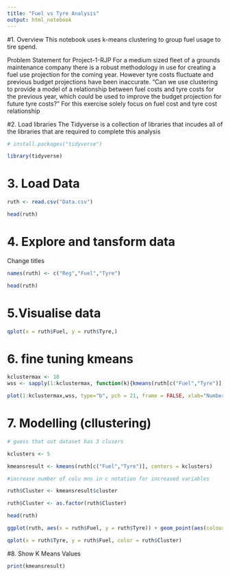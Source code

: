 ```yaml
---
title: "Fuel vs Tyre Analysis"
output: html_notebook
---
```


#1. Overview
This notebook uses k-means clustering to group fuel usage to tire spend.

Problem Statement for Project-1-RJP
For a medium sized fleet of a grounds maintenance company there is a robust methodology in use for creating a fuel use projection for the coming year. However tyre costs fluctuate and previous budget projections have been inaccurate.
“Can we use clustering to provide a model of a relationship between fuel costs and tyre costs for the previous year, which could be used to improve the budget projection for future tyre costs?”
For this exercise solely focus on fuel cost and tyre cost relationship

#2. Load libraries
The Tidyverse is a collection of libraries that incudes all of the libraries that are required to complete this analysis

```r
# install.packages("tidyverse")

library(tidyverse)
```

# 3. Load Data

```r
ruth <- read.csv("Data.csv")

head(ruth)

```

# 4. Explore and tansform data

Change titles
```r
names(ruth) <- c("Reg","Fuel","Tyre")

head(ruth)

```
# 5.Visualise data
```r
qplot(x = ruth$Fuel, y = ruth$Tyre,)
```
# 6. fine tuning kmeans
```r
kclustermax <- 10
wss <- sapply(1:kclustermax, function(k){kmeans(ruth[c("Fuel","Tyre")],k)$tot.withinss})

plot(1:kclustermax,wss, type="b", pch = 21, frame = FALSE, xlab="Number of clusters K", ylab = "Total Within Clusters sum of Squares")
```

# 7. Modelling (cllustering)

```r
# guess that out dataset has 3 clusers

kclusters <- 5

kmeansresult <- kmeans(ruth[c("Fuel","Tyre")], centers = kclusters)

#increase number of colu mns in c notation for increased variables

ruth$Cluster <- kmeansresult$cluster

ruth$Cluster <- as.factor(ruth$Cluster)

head(ruth)

ggplot(ruth, aes(x = ruth$Fuel, y = ruth$Tyre)) + geom_point(aes(colour = ruth$Cluster))

qplot(x = ruth$Tyre, y = ruth$Fuel, color = ruth$Cluster)

```

#8. Show K Means Values

```r
print(kmeansresult)
```